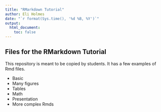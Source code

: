 ```yaml
---
title: "RMarkdown Tutorial"
author: Eli Holmes
date: "`r format(Sys.time(), '%d %B, %Y')`"
output: 
  html_document:
    toc: false
---
```



## Files for the RMarkdown Tutorial

This repository is meant to be copied by students.  It has a few examples of Rmd files.

* Basic
* Many figures
* Tables
* Math
* Presentation
* More complex Rmds
